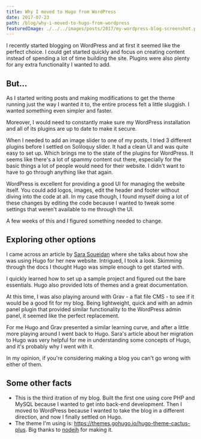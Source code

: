 ```yaml
---
title: Why I moved to Hugo from WordPress
date: 2017-07-23
path: /blog/why-i-moved-to-hugo-from-wordpress
featuredImage: ./../../images/posts/2017/my-wordpress-blog-screenshot.png
---
```


I recently started blogging on WordPress and at first it seemed like the perfect choice. I could get started quickly and focus on creating content instead of spending a lot of time building the site. Plugins were also plenty for any extra functionality I wanted to add.

<!-- {{< figure src="img/my-wordpress-blog-screenshot.png" caption="Screenshot of my WordPress Blog" alt="Screenshot of my WordPress Blog" >}} -->

## But...

As I started writing posts and making modifications to get the theme running just the way I wanted it to, the entire process felt a little sluggish. I wanted something even simpler and faster.

Moreover, I would need to constantly make sure my WordPress installation and all of its plugins are up to date to make it secure.

When I needed to add an image slider to one of my posts, I tried 3 different plugins before I settled on Soliloquy slider. It had a clean UI and was quite easy to set up. Which brings me to the state of the plugins for WordPress. It seems like there's a lot of spammy content out there, especially for the basic things a lot of people would need for their website. I didn't want to have to go through anything like that again.

WordPress is excellent for providing a good UI for managing the website itself. You could add logos, images, edit the header and footer without diving into the code at all. In my case though, I found myself doing a lot of these changes by editing the code because I wanted to tweak some settings that weren't available to me through the UI.

A few weeks of this and I figured something needed to change.

## Exploring other options

I came across an article by [Sara Soueidan](https://www.sarasoueidan.com/blog/jekyll-ghpages-to-hugo-netlify/) where she talks about how she was using Hugo for her new website. Intrigued, I took a look. Skimming through the docs I thought Hugo was simple enough to get started with.

I quickly learned how to set up a sample project and figured out the bare essentials. Hugo also provided lots of themes and a great documentation.

At this time, I was also playing around with Grav - a flat file CMS - to see if it would be a good fit for my blog. Being lightweight, quick and with an admin panel plugin that provided similar functionality to the WordPress admin panel, it seemed like the perfect replacement.

For me Hugo and Grav presented a similar learning curve, and after a little more playing around I went back to Hugo.
Sara's article about her migration to Hugo was very helpful for me in understanding some concepts of Hugo, and it's probably why I went with it.

In my opinion, if you're considering making a blog you can't go wrong with either of them.

## Some other facts

- This is the third itration of my blog. Built the first one using core PHP and MySQL because I wanted to get into back-end development. Then I moved to WordPress because I wanted to take the blog in a different direction, and now I finally settled on Hugo.
- The theme I'm using is: https://themes.gohugo.io/hugo-theme-cactus-plus. Big thanks to [nodejh](https://github.com/nodejh) for making it.
